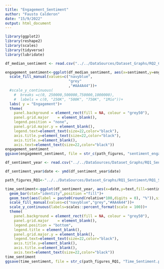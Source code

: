 ```yaml
---
title: "Engagement_Sentiment"
author: "Fausto Calderon"
date: "15/9/2022"
output: html_document
---
```


```r

library(ggplot2)
library(reshape2)
library(scales)
library(tidyverse)
library(lubridate)

```


```r

df_median_sentiment <- read.csv("../../DataSources/Dataset_Graphs/RQ2_Content_Engagement/total_sentiment.csv", header=TRUE)

```


```r
engagement_sentiment<-ggplot(df_median_sentiment, aes(x=sentiment,y=engagement_per_post_per_follower,fill=sentiment))+geom_bar(stat="identity",position =position_dodge())+
  scale_fill_manual(values=c("navyblue",
                             "grey"
                             ,"#AA4A44"))+
  #scale_y_continuous(
    #  breaks =c(0, 250000,500000,750000,1000000),
    #  labels = c(0, "250K", "500K", "750K", "1Mio"))+
  labs( y = "Engagement")+
  theme(
    panel.background = element_rect(fill = NA, colour = "grey50"),
    panel.grid.major    = element_blank(),
    legend.position = "none",
    panel.grid.major.y = element_blank(),
    legend.text=element_text(size=22,color="black"),
    axis.title.y=element_text(size=22,color="black"),
    axis.title.x=element_blank(),
    axis.text=element_text(size=22,color="black"))
engagement_sentiment
ggsave(engagement_sentiment, file = str_c(path_figures, "sentiment_engagement.pdf"), width = 20, height = 15, units = "cm")
```

```r

df_sentiment_year <- read.csv("../../DataSources/Dataset_Graphs/RQ1_Sentiment/Time_Sentiment.csv", header=TRUE)

df_sentiment_year$date <- ymd(df_sentiment_year$date)

```


```r

path_figures_RQ1<-"../../DataSources/Dataset_Graphs/RQ1_Sentiment/RQ1_Sentiment_"

time_sentiment<-ggplot(df_sentiment_year, aes(x=date,y=text,fill=sentiment,label=relative))+
  geom_bar(stat="identity",position ="fill")+
  geom_text(aes(label = paste0(round(relative*100,digits = 0), "%")),size = 6,color= "white", position = position_fill(vjust =0.5))+
  scale_fill_manual(values=c("navyblue","grey","#AA4A44"))+
  scale_y_continuous(labels=scales::percent_format(scale = 100))+
  theme(
    panel.background = element_rect(fill = NA, colour = "grey50"),
    panel.grid.major    = element_blank(),
    legend.position = "bottom",
    legend.title = element_blank(),
    panel.grid.major.y = element_blank(),
    legend.text=element_text(size=22,color="black"),
    axis.title.y=element_blank(),
    axis.title.x=element_blank(),
    axis.text=element_text(size=22,color="black"))
time_sentiment
ggsave(time_sentiment, file = str_c(path_figures_RQ1, "Time_Sentiment.pdf"), width = 20, height = 15, units = "cm")

```